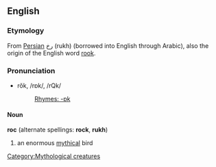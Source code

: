 ==English==
===Etymology===
From [[Persian]] رخ (rukh) (borrowed into English through Arabic), also the origin of the English word [[rook]].
===Pronunciation===
*rŏk, /rɒk/, /rQk/
*:[[Rhymes:English:-ɒk|Rhymes: -ɒk]]
====Noun====
'''roc''' (alternate spellings: '''rock''', '''rukh''')
#an enormous [[mythical]] bird

[[Category:Mythological creatures]]